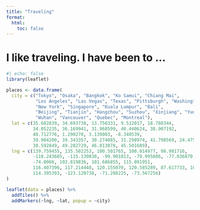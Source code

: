 ```yaml
---
title: "Traveling"
format:
  html:
    toc: false
---
```


# I like traveling. I have been to ...

```r
#| echo: false
library(leaflet)

places <- data.frame(
  city = c("Tokyo", "Osaka", "Bangkok", "Ko Samui", "Chiang Mai", 
           "Los Angeles", "Las Vegas", "Texas", "Pittsburgh", "Washington DC", 
           "New York", "Singapore", "Kuala Lumpur", "Bali", 
           "Beijing", "Tianjin", "Hangzhou", "Suzhou", "Xinjiang", "Yunnan", 
           "Wuhan", "Vancouver", "Quebec", "Montreal"),
  lat = c(35.682839, 34.693738, 13.756331, 9.512017, 18.788344, 
          34.052235, 36.169941, 31.968599, 40.440624, 38.907192, 
          40.712776, 1.290270, 3.139003, -8.340539, 
          39.904200, 39.343357, 30.274085, 31.298974, 41.798569, 24.475285, 
          30.592849, 49.282729, 46.813878, 45.501689),
  lng = c(139.759455, 135.502253, 100.501765, 100.014977, 98.981716, 
          -118.243685, -115.139830, -99.901813, -79.995886, -77.036870, 
          -74.0060, 103.819836, 101.686855, 115.091951, 
          116.407396, 117.214448, 120.155070, 120.585289, 87.617733, 101.343106, 
          114.305393, -123.120738, -71.208225, -73.567256)
)

leaflet(data = places) %>% 
  addTiles() %>%  
  addMarkers(~lng, ~lat, popup = ~city)
```

